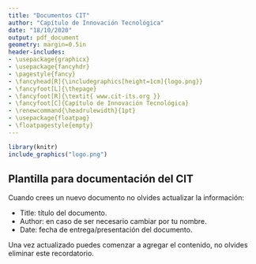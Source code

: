 ```yaml
---
title: "Documentos CIT"
author: "Capítulo de Innovación Tecnológica"
date: "18/10/2020"
output: pdf_document
geometry: margin=0.5in
header-includes:
- \usepackage{graphicx}
- \usepackage{fancyhdr}
- \pagestyle{fancy}
- \fancyhead[R]{\includegraphics[height=1cm]{logo.png}}
- \fancyfoot[L]{\thepage}
- \fancyfoot[R]{\textit{ www.cit-its.org }}
- \fancyfoot[C]{Capítulo de Innovación Tecnológica}
- \renewcommand{\headrulewidth}{1pt}
- \usepackage{floatpag}
- \floatpagestyle{empty}
---
```

```r
library(knitr)
include_graphics("logo.png") 
```

## Plantilla para documentación del CIT

Cuando crees un nuevo documento no olvides actualizar la información:
  
  * Title: título del documento.
  * Author: en caso de ser necesario cambiar por tu nombre.
  * Date: fecha de entrega/presentación del documento.
  
Una vez actualizado puedes comenzar a agregar el contenido, no olvides eliminar este recordatorio.
